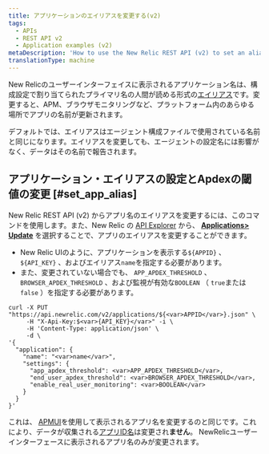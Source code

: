 ```yaml
---
title: アプリケーションのエイリアスを変更する(v2)
tags:
  - APIs
  - REST API v2
  - Application examples (v2)
metaDescription: 'How to use the New Relic REST API (v2) to set an alias for your application, in lieu of the primary app name set in the agent configuration.'
translationType: machine
---
```


New Relicのユーザーインターフェイスに表示されるアプリケーション名は、構成設定で割り当てられたプライマリ名の人間が読める形式の[エイリアス](/docs/agents/manage-apm-agents/app-naming/rename-your-application#app-alias)です。変更すると、APM、ブラウザモニタリングなど、プラットフォーム内のあらゆる場所でアプリの名前が更新されます。

デフォルトでは、エイリアスはエージェント構成ファイルで使用されている名前と同じになります。エイリアスを変更しても、エージェントの設定名には影響がなく、データはその名前で報告されます。

## アプリケーション・エイリアスの設定とApdexの閾値の変更 [#set_app_alias]

New Relic REST API (v2) からアプリ名のエイリアスを変更するには、このコマンドを使用します。また、New Relic の [API Explorer](/docs/apis/rest-api-v2/api-explorer-v2/getting-started-new-relics-api-explorer) から、 [**Applications> Update**](https://rpm.newrelic.com/api/explore/applications/update) を選択することで、アプリのエイリアスを変更することができます。

* New Relic UIのように、アプリケーションを表示する`${APPID}` 、 `${API_KEY}` 、およびエイリアス`name`を指定する必要があります。
* また、変更されていない場合でも、 `APP_APDEX_THRESHOLD` 、 `BROWSER_APDEX_THRESHOLD` 、および監視が有効な`BOOLEAN` （ `true`または`false` ）を指定する必要があります。

```
curl -X PUT "https://api.newrelic.com/v2/applications/${<var>APPID</var>}.json" \
     -H "X-Api-Key:$<var>{API_KEY}</var>" -i \
     -H 'Content-Type: application/json' \
     -d \
'{
  "application": {
    "name": "<var>name</var>",
    "settings": {
      "app_apdex_threshold": <var>APP_APDEX_THRESHOLD</var>,
      "end_user_apdex_threshold": <var>BROWSER_APDEX_THRESHOLD</var>,
      "enable_real_user_monitoring": <var>BOOLEAN</var>
    }
  }
}'
```

これは、 [APMUI](/docs/agents/manage-apm-agents/app-naming/rename-your-application)を使用して表示されるアプリ名を変更するのと同じです。これにより、データが収集される[アプリID名](/docs/agents/manage-apm-agents/app-naming/rename-your-application#app-identifier)は変更され**ません**。 NewRelicユーザーインターフェースに表示されるアプリ名のみが変更されます。